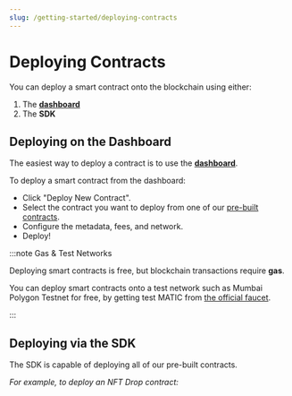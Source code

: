 ```yaml
---
slug: /getting-started/deploying-contracts
---
```



# Deploying Contracts

You can deploy a smart contract onto the blockchain using either:

1. The [**dashboard**](https://thirdweb.com/dashboard)
2. The **SDK**

## Deploying on the Dashboard

The easiest way to deploy a contract is to use the [**dashboard**](https://thirdweb.com/dashboard).

To deploy a smart contract from the dashboard:

- Click "Deploy New Contract".
- Select the contract you want to deploy from one of our [pre-built contracts](/pre-built-contracts).
- Configure the metadata, fees, and network.
- Deploy!

:::note Gas & Test Networks

Deploying smart contracts is free, but blockchain transactions require **gas**.

You can deploy smart contracts onto a test network such as Mumbai Polygon Testnet for free, by getting test MATIC from [the official faucet](https://faucet.polygon.technology/).

:::

## Deploying via the SDK

The SDK is capable of deploying all of our pre-built contracts.

_For example, to deploy an NFT Drop contract:_

<DeployingContractsCodeTabs />
